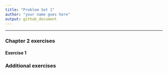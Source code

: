 ```yaml
---
title: "Problem Set 1"
author: "your name goes here"
output: github_document
---
```


* * *

### Chapter 2 exercises

#### Exercise 1



### Additional exercises
